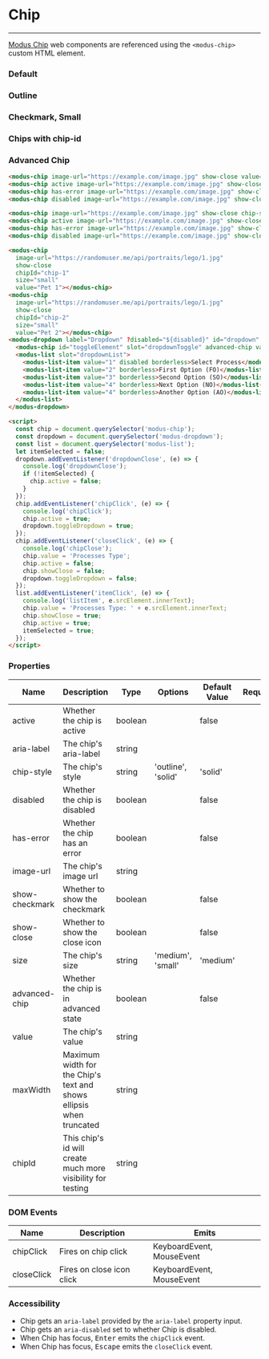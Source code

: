 
# Chip

---

[Modus Chip](https://modus.trimble.com/components/web/chips/) web components are referenced using the `<modus-chip>` custom HTML element.

<Anchor storyId="components-chip--default" />

### Default

<modus-chip image-url="https://randomuser.me/api/portraits/lego/1.jpg" show-close value="Bryan"></modus-chip>
<modus-chip active image-url="https://randomuser.me/api/portraits/lego/1.jpg" show-close value="Bryan"></modus-chip>
<modus-chip has-error image-url="https://randomuser.me/api/portraits/lego/1.jpg" show-close value="Bryan"></modus-chip>
<modus-chip disabled image-url="https://randomuser.me/api/portraits/lego/1.jpg" show-close value="Bryan"></modus-chip>

<Anchor storyId="components-chip--outline" />

### Outline

<modus-chip image-url="https://randomuser.me/api/portraits/lego/1.jpg" show-close chip-style="outline" value="Bryan"></modus-chip>
<modus-chip active image-url="https://randomuser.me/api/portraits/lego/1.jpg" show-close chip-style="outline" value="Bryan"></modus-chip>
<modus-chip has-error image-url="https://randomuser.me/api/portraits/lego/1.jpg" show-close chip-style="outline" value="Bryan"></modus-chip>
<modus-chip disabled image-url="https://randomuser.me/api/portraits/lego/1.jpg" show-close chip-style="outline" value="Bryan"></modus-chip>

### Checkmark, Small

<modus-chip show-checkmark size="small" value="Pets OK"></modus-chip>

### Chips with chip-id

<modus-chip image-url="https://randomuser.me/api/portraits/lego/1.jpg" show-close chip-id="chip-id-1" size="small" value="Pet 1"></modus-chip>
<modus-chip image-url="https://randomuser.me/api/portraits/lego/1.jpg" show-close chip-id="chip-id-2" size="small" value="Pet 2"></modus-chip>

### Advanced Chip

<Story of={Chip.AdvancedChip} />

```html
<modus-chip image-url="https://example.com/image.jpg" show-close value="Bryan"></modus-chip>
<modus-chip active image-url="https://example.com/image.jpg" show-close value="Bryan"></modus-chip>
<modus-chip has-error image-url="https://example.com/image.jpg" show-close value="Bryan"></modus-chip>
<modus-chip disabled image-url="https://example.com/image.jpg" show-close value="Bryan"></modus-chip>

<modus-chip image-url="https://example.com/image.jpg" show-close chip-style="outline" value="Bryan"></modus-chip>
<modus-chip active image-url="https://example.com/image.jpg" show-close chip-style="outline" value="Bryan"></modus-chip>
<modus-chip has-error image-url="https://example.com/image.jpg" show-close chip-style="outline" value="Bryan"></modus-chip>
<modus-chip disabled image-url="https://example.com/image.jpg" show-close chip-style="outline" value="Bryan"></modus-chip>

<modus-chip
  image-url="https://randomuser.me/api/portraits/lego/1.jpg"
  show-close
  chipId="chip-1"
  size="small"
  value="Pet 1"></modus-chip>
<modus-chip
  image-url="https://randomuser.me/api/portraits/lego/1.jpg"
  show-close
  chipId="chip-2"
  size="small"
  value="Pet 2"></modus-chip>
<modus-dropdown label="Dropdown" ?disabled="${disabled}" id="dropdown" toggle-element-id="toggleElement" animate-list>
  <modus-chip id="toggleElement" slot="dropdownToggle" advanced-chip value="Processes Type"> </modus-chip>
  <modus-list slot="dropdownList">
    <modus-list-item value="1" disabled borderless>Select Process</modus-list-item>
    <modus-list-item value="2" borderless>First Option (FO)</modus-list-item>
    <modus-list-item value="3" borderless>Second Option (SO)</modus-list-item>
    <modus-list-item value="4" borderless>Next Option (NO)</modus-list-item>
    <modus-list-item value="4" borderless>Another Option (AO)</modus-list-item>
  </modus-list>
</modus-dropdown>

<script>
  const chip = document.querySelector('modus-chip');
  const dropdown = document.querySelector('modus-dropdown');
  const list = document.querySelector('modus-list');
  let itemSelected = false;
  dropdown.addEventListener('dropdownClose', (e) => {
    console.log('dropdownClose');
    if (!itemSelected) {
      chip.active = false;
    }
  });
  chip.addEventListener('chipClick', (e) => {
    console.log('chipClick');
    chip.active = true;
    dropdown.toggleDropdown = true;
  });
  chip.addEventListener('closeClick', (e) => {
    console.log('chipClose');
    chip.value = 'Processes Type';
    chip.active = false;
    chip.showClose = false;
    dropdown.toggleDropdown = false;
  });
  list.addEventListener('itemClick', (e) => {
    console.log('listItem', e.srcElement.innerText);
    chip.value = 'Processes Type: ' + e.srcElement.innerText;
    chip.showClose = true;
    chip.active = true;
    itemSelected = true;
  });
</script>
```

### Properties

| Name           | Description                                                         | Type    | Options            | Default Value | Required |
| -------------- | ------------------------------------------------------------------- | ------- | ------------------ | ------------- | -------- |
| active         | Whether the chip is active                                          | boolean |                    | false         |          |
| aria-label     | The chip's aria-label                                               | string  |                    |               |          |
| chip-style     | The chip's style                                                    | string  | 'outline', 'solid' | 'solid'       |          |
| disabled       | Whether the chip is disabled                                        | boolean |                    | false         |          |
| has-error      | Whether the chip has an error                                       | boolean |                    | false         |          |
| image-url      | The chip's image url                                                | string  |                    |               |          |
| show-checkmark | Whether to show the checkmark                                       | boolean |                    | false         |          |
| show-close     | Whether to show the close icon                                      | boolean |                    | false         |          |
| size           | The chip's size                                                     | string  | 'medium', 'small'  | 'medium'      |          |
| advanced-chip  | Whether the chip is in advanced state                               | boolean |                    | false         |          |
| value          | The chip's value                                                    | string  |                    |               |          |
| maxWidth       | Maximum width for the Chip's text and shows ellipsis when truncated | string  |                    |               |          |
| chipId         | This chip's id will create much more visibility for testing         | string  |                    |               |          |

### DOM Events

| Name       | Description               | Emits                     |
| ---------- | ------------------------- | ------------------------- |
| chipClick  | Fires on chip click       | KeyboardEvent, MouseEvent |
| closeClick | Fires on close icon click | KeyboardEvent, MouseEvent |

### Accessibility

- Chip gets an `aria-label` provided by the `aria-label` property input.
- Chip gets an `aria-disabled` set to whether Chip is disabled.
- When Chip has focus, <kbd>Enter</kbd> emits the `chipClick` event.
- When Chip has focus, <kbd>Escape</kbd> emits the `closeClick` event.
